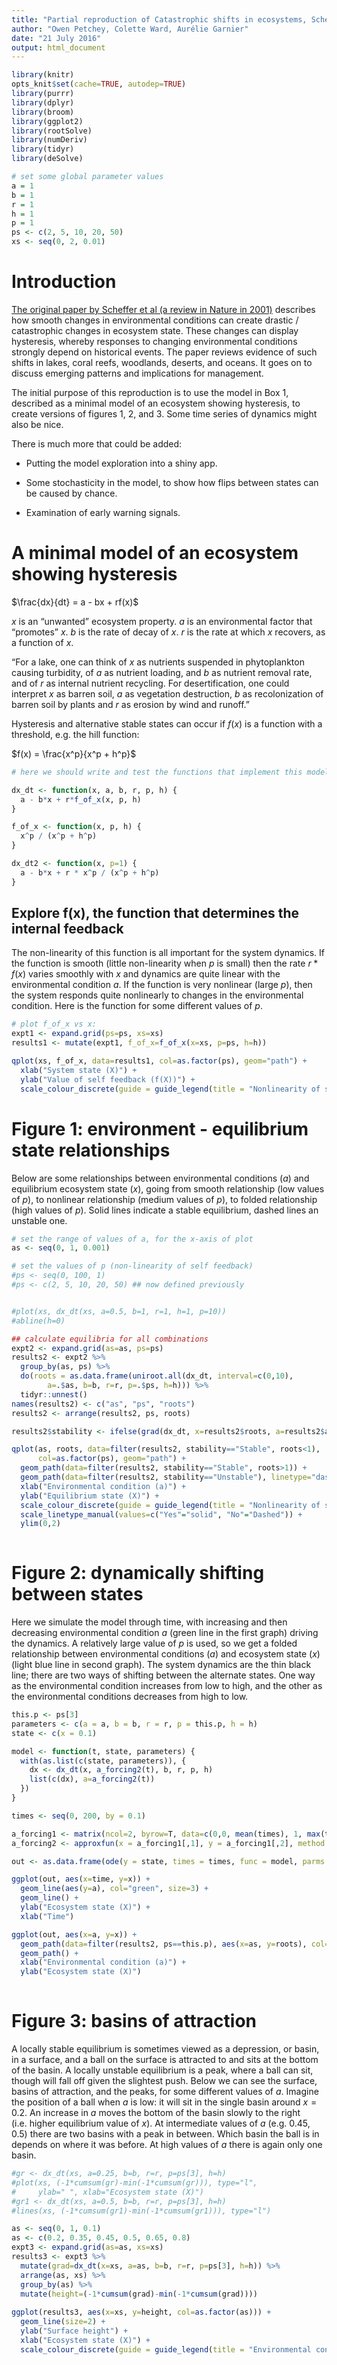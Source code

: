 ```yaml
---
title: "Partial reproduction of Catastrophic shifts in ecosystems, Scheffer et al, 2001, Nature"
author: "Owen Petchey, Colette Ward, Aurélie Garnier"
date: "21 July 2016"
output: html_document
---
```


```r
library(knitr)
opts_knit$set(cache=TRUE, autodep=TRUE)
library(purrr)
library(dplyr)
library(broom)
library(ggplot2)
library(rootSolve)
library(numDeriv)
library(tidyr)
library(deSolve)
```

```r
# set some global parameter values
a = 1
b = 1
r = 1
h = 1
p = 1
ps <- c(2, 5, 10, 20, 50)
xs <- seq(0, 2, 0.01)
```



# Introduction

[The original paper by Scheffer et al (a review in Nature in 2001)](http://www.nature.com/nature/journal/v413/n6856/full/413591a0.html) describes how smooth changes in environmental conditions can create drastic / catastrophic changes in ecosystem state. These changes can display hysteresis, whereby responses to changing environmental conditions strongly depend on historical events. The paper reviews evidence of such shifts in lakes, coral reefs, woodlands, deserts, and oceans. It goes on to discuss emerging patterns and implications for management.

The initial purpose of this reproduction is to use the model in Box 1, described as a minimal model of an ecosystem showing hysteresis, to create versions of figures 1, 2, and 3. Some time series of dynamics might also be nice.

There is much more that could be added:

* Putting the model exploration into a shiny app.

* Some stochasticity in the model, to show how flips between states can be caused by chance.

* Examination of early warning signals.



# A minimal model of an ecosystem showing hysteresis

$\frac{dx}{dt} = a - bx + rf(x)$

$x$ is an "unwanted" ecosystem property.
$a$ is an environmental factor that "promotes" $x$.
$b$ is the rate of decay of $x$.
$r$ is the rate at which $x$ recovers, as a function of $x$.

"For a lake, one can think of $x$ as nutrients suspended in phytoplankton causing turbidity, of $a$ as nutrient loading, and $b$ as nutrient removal rate, and of $r$ as internal nutrient recycling. For desertification, one could interpret $x$ as barren soil, $a$ as vegetation destruction, $b$ as recolonization of barren soil by plants and $r$ as erosion by wind and runoff."

Hysteresis and alternative stable states can occur if $f(x)$ is a function with a threshold, e.g. the hill function:

$f(x) = \frac{x^p}{x^p + h^p}$

```r
# here we should write and test the functions that implement this model

dx_dt <- function(x, a, b, r, p, h) {
  a - b*x + r*f_of_x(x, p, h)
}

f_of_x <- function(x, p, h) {
  x^p / (x^p + h^p)
}

dx_dt2 <- function(x, p=1) {
  a - b*x + r * x^p / (x^p + h^p)
}


```

## Explore f(x), the function that determines the internal feedback

The non-linearity of this function is all important for the system dynamics. If the function is smooth (little non-linearity when $p$ is small) then the rate $r * f(x)$ varies smoothly with $x$ and dynamics are quite linear with the environmental condition $a$.  If the function is very nonlinear (large $p$), then the system responds quite nonlinearly to changes in the environmental condition. Here is the function for some different values of $p$.

```r

# plot f_of_x vs x:
expt1 <- expand.grid(ps=ps, xs=xs)
results1 <- mutate(expt1, f_of_x=f_of_x(x=xs, p=ps, h=h))

qplot(xs, f_of_x, data=results1, col=as.factor(ps), geom="path") +
  xlab("System state (X)") +
  ylab("Value of self feedback (f(X))") +
  scale_colour_discrete(guide = guide_legend(title = "Nonlinearity of self feedback (p)"))


```



# Figure 1: environment - equilibrium state relationships

Below are some relationships between environmental conditions ($a$) and equilibrium ecosystem state ($x$), going from smooth relationship (low values of $p$), to nonlinear relationship (medium values of $p$), to folded relationship (high values of $p$). Solid lines indicate a stable equilibrium, dashed lines an unstable one.


```r
# set the range of values of a, for the x-axis of plot
as <- seq(0, 1, 0.001)

# set the values of p (non-linearity of self feedback)
#ps <- seq(0, 100, 1)
#ps <- c(2, 5, 10, 20, 50) ## now defined previously


#plot(xs, dx_dt(xs, a=0.5, b=1, r=1, h=1, p=10))
#abline(h=0)

## calculate equilibria for all combinations
expt2 <- expand.grid(as=as, ps=ps)
results2 <- expt2 %>%
  group_by(as, ps) %>%
  do(roots = as.data.frame(uniroot.all(dx_dt, interval=c(0,10),
        a=.$as, b=b, r=r, p=.$ps, h=h))) %>%
  tidyr::unnest()
names(results2) <- c("as", "ps", "roots")
results2 <- arrange(results2, ps, roots)

results2$stability <- ifelse(grad(dx_dt, x=results2$roots, a=results2$as, b=b, r=r, p=results2$ps, h=h)<0, "Stable", "Unstable")

qplot(as, roots, data=filter(results2, stability=="Stable", roots<1),
      col=as.factor(ps), geom="path") +
  geom_path(data=filter(results2, stability=="Stable", roots>1)) +
  geom_path(data=filter(results2, stability=="Unstable"), linetype="dashed") +
  xlab("Environmental condition (a)") +
  ylab("Equilibrium state (X)") +
  scale_colour_discrete(guide = guide_legend(title = "Nonlinearity of self feedback (p)")) +
  scale_linetype_manual(values=c("Yes"="solid", "No"="Dashed")) +
  ylim(0,2)
  


```


# Figure 2: dynamically shifting between states

Here we simulate the model through time, with increasing and then decreasing environmental condition $a$ (green line in the first graph) driving the dynamics. A relatively large value of $p$ is used, so we get a folded relationship between environmental conditions ($a$) and ecosystem state ($x$) (light blue line in second graph). The system dynamics are the thin black line; there are two ways of shifting between the alternate states. One way as the environmental condition increases from low to high, and the other as the environmental conditions decreases from high to low.



```r

this.p <- ps[3]
parameters <- c(a = a, b = b, r = r, p = this.p, h = h)
state <- c(x = 0.1)

model <- function(t, state, parameters) {
  with(as.list(c(state, parameters)), {
    dx <- dx_dt(x, a_forcing2(t), b, r, p, h)
    list(c(dx), a=a_forcing2(t))
  })
}

times <- seq(0, 200, by = 0.1)

a_forcing1 <- matrix(ncol=2, byrow=T, data=c(0,0, mean(times), 1, max(times), 0))
a_forcing2 <- approxfun(x = a_forcing1[,1], y = a_forcing1[,2], method = "linear", rule = 2)

out <- as.data.frame(ode(y = state, times = times, func = model, parms = parameters))

ggplot(out, aes(x=time, y=x)) + 
  geom_line(aes(y=a), col="green", size=3) +
  geom_line() +
  ylab("Ecosystem state (X)") +
  xlab("Time")


```

```r
ggplot(out, aes(x=a, y=x)) +
  geom_path(data=filter(results2, ps==this.p), aes(x=as, y=roots), col="lightblue", size=5) +
  geom_path() +
  xlab("Environmental condition (a)") +
  ylab("Ecosystem state (X)")
  
```



# Figure 3: basins of attraction

A locally stable equilibrium is sometimes viewed as a depression, or basin, in a surface, and a ball on the surface is attracted to and sits at the bottom of the basin. A locally unstable equilibrium is a peak, where a ball can sit, though will fall off given the slightest push. Below we can see the surface, basins of attraction, and the peaks, for some different values of $a$. Imagine the position of a ball when $a$ is low: it will sit in the single basin around $x=0.2$. An increase in $a$ moves the bottom of the basin slowly to the right (i.e. higher equilibrium value of $x$). At intermediate values of $a$ (e.g. 0.45, 0.5) there are two basins with a peak in between. Which basin the ball is in depends on where it was before. At high values of $a$ there is again only one basin.

```r
#gr <- dx_dt(xs, a=0.25, b=b, r=r, p=ps[3], h=h)
#plot(xs, (-1*cumsum(gr)-min(-1*cumsum(gr))), type="l",
#     ylab=" ", xlab="Ecosystem state (X)")
#gr1 <- dx_dt(xs, a=0.5, b=b, r=r, p=ps[3], h=h)
#lines(xs, (-1*cumsum(gr1)-min(-1*cumsum(gr1))), type="l")

as <- seq(0, 1, 0.1)
as <- c(0.2, 0.35, 0.45, 0.5, 0.65, 0.8)
expt3 <- expand.grid(as=as, xs=xs)
results3 <- expt3 %>%
  mutate(grad=dx_dt(x=xs, a=as, b=b, r=r, p=ps[3], h=h)) %>%
  arrange(as, xs) %>%
  group_by(as) %>%
  mutate(height=(-1*cumsum(grad)-min(-1*cumsum(grad))))
  
ggplot(results3, aes(x=xs, y=height, col=as.factor(as))) +
  geom_line(size=2) +
  ylab("Surface height") +
  xlab("Ecosystem state (X)") +
  scale_colour_discrete(guide = guide_legend(title = "Environmental condition (a)"))
  


```



